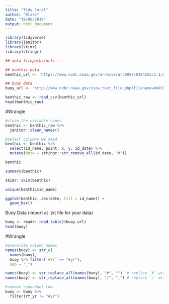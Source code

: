 ```yaml
---
title: "Tidy Coral"
author: "Blake"
date: "19/06/2019"
output: html_document
---
```


```r

library(tidyverse)
library(janitor)
library(skimr)
library(stringr)

## data filepaths/urls ----

## benthic data
benthic_url <- 'https://www.nodc.noaa.gov/archive/arc0054/0104255/1.1/data/0-data/cd08/100308OaAla03m.CSV'

## buoy data
buoy_url <- 'http://www.ndbc.noaa.gov/view_text_file.php?filename=mokh1h2010.txt.gz&dir=data/historical/stdmet/'

```

```r
benthic_raw <- read_csv(benthic_url)
head(benthic_raw) 

```

#Wrangle

```r
#clean the variable names
benthic <- benthic_raw %>% 
  janitor::clean_names()

#select columns we need
benthic <- benthic %>%
  select(id_name, point, x, y, id_date) %>% 
  mutate(date = stringr::str_remove_all(id_date, "#"))

benthic  

```


```r
summary(benthic)

skimr::skim(benthic)

unique(benthic$id_name)

ggplot(benthic, aes(date, fill = id_name)) +
  geom_bar()

```


Buoy Data (import at .txt file for your data)

```r

buoy <- readr::read_table2(buoy_url)
head(buoy)

```

#Wrangle

```r
#overwrite column names
names(buoy) <- str_c(
  names(buoy),
  buoy %>% filter(`#YY` == "#yr"),
  sep = "_")

names(buoy) <- str_replace_all(names(buoy), "#", "")  # replace `#` with nothing 
names(buoy) <- str_replace_all(names(buoy), "/", "_") # replace `/` with `_`

#remove redundant row
buoy <- buoy %>%
  filter(YY_yr != "#yr")

```










